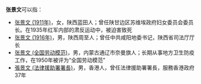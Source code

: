 '''张景文'''可以指：
* [[张景文_(1911年)|张景文 (1911年)]]，女，陕西蓝田人；曾任陕甘边区苏维埃政府妇女委员会委员长。在1935年红军内部的肃反运动中，被迫害致死
* [[张景文_(1916年)|张景文 (1916年)]]，男，陕西周至人；曾任中共咸阳地委书记，陕西省司法厅厅长
* [[张景文_(全国劳动模范)|张景文 (全国劳动模范)]]，男，内蒙古通辽市奈曼旗人；长期从事地方卫生防疫工作，在1950年被评为“全国劳动模范”
* [[張景文_(法律援助署署長)|張景文 (法律援助署署長)]]，男，香港人，曾任法律援助署署長，服務香港政府37年
{{disambig|J景|Cat=三字张姓人名消歧义}}